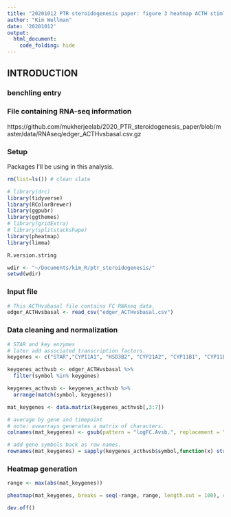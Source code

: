 ```yaml
---
title: "20201012 PTR steroidogenesis paper: figure 3 heatmap ACTH stimluated vs. basal FC"
author: "Kim Wellman"
date: '20201012'
output:
  html_document:
    code_folding: hide
---
```

## INTRODUCTION


### benchling entry
 

### File containing RNA-seq information
https://github.com/mukherjeelab/2020_PTR_steroidogenesis_paper/blob/master/data/RNAseq/edger_ACTHvsbasal.csv.gz

### Setup
Packages I'll be using in this analysis.

```r

rm(list=ls()) # clean slate

# library(drc) 
library(tidyverse) 
library(RColorBrewer)
library(ggpubr) 
library(ggthemes) 
# library(gridExtra) 
# library(splitstackshape)
library(pheatmap)
library(limma)

R.version.string

wdir <- "~/Documents/kim_R/ptr_steroidogenesis/"
setwd(wdir)

```

###  Input file

```r

# This ACTHvsbasal file contains FC RNAseq data.
edger_ACTHvsbasal <- read_csv("edger_ACTHvsbasal.csv")

```

### Data cleaning and normalization

```r
# STAR and key enzymes
# later add associated transcription factors.
keygenes <- c("STAR","CYP11A1", "HSD3B2", "CYP21A2", "CYP11B1", "CYP11B2")

keygenes_acthvsb <- edger_ACTHvsbasal %>%
  filter(symbol %in% keygenes)

keygenes_acthvsb <- keygenes_acthvsb %>%
  arrange(match(symbol, keygenes))

mat_keygenes <- data.matrix(keygenes_acthvsb[,3:7])

# average by gene and timepoint
# note: avearrays generates a matrix of characters.
colnames(mat_keygenes) <- gsub(pattern = "logFC.Avsb.", replacement = "", x = colnames(mat_keygenes))

# add gene symbols back as row names.
rownames(mat_keygenes) = sapply(keygenes_acthvsb$symbol,function(x) strsplit(as.character(x),split = "\\\\")[[1]][1])

```

### Heatmap generation

```r
range <- max(abs(mat_keygenes))

pheatmap(mat_keygenes, breaks = seq(-range, range, length.out = 100), cluster_cols = F, cluster_rows = F, gaps_row = c(1,2,3,4,5), main = "Log fold change of RNA expression levels for key enzymes in ACTH induced aldosterone production", angle_col = c("0"), color = rev(colorRampPalette(brewer.pal(n = 7, name = "RdBu"))(100)))

dev.off()

```

